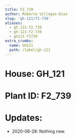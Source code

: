 ```yaml
---
title: F2_739
author: Roberto Villegas-Diaz
slug: 'gh-121/f2-739'
aliases:
  - gh_121-f2_739
  - gh-121-f2-739
  - gh121-f2739
extra_crumbs:
  name: GH121
  path: /label/gh-121
---
```


# **House**: GH_121
# **Plant ID**: F2_739
# **Updates**: 
 - 2020-06-28: Nothing new.
